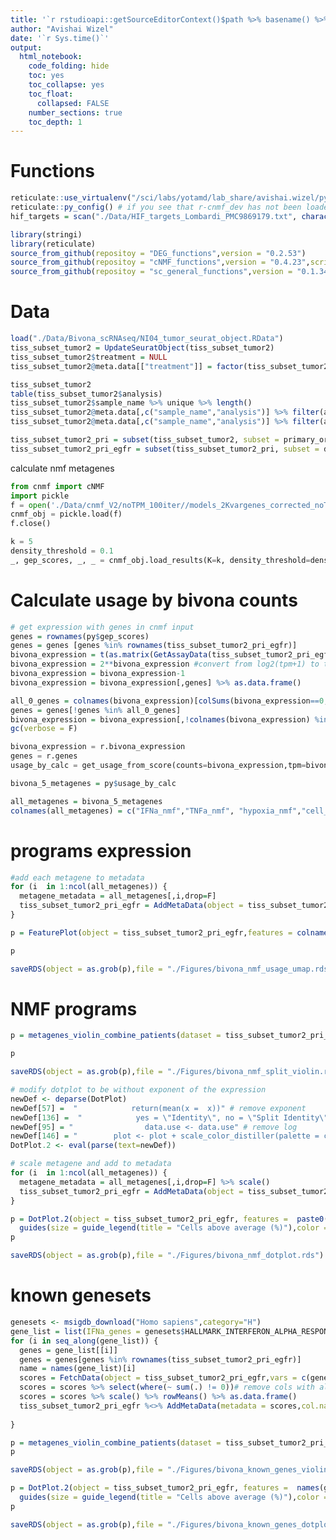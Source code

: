 ```yaml
---
title: '`r rstudioapi::getSourceEditorContext()$path %>% basename() %>% gsub(pattern = "\\.Rmd",replacement = "")`' 
author: "Avishai Wizel"
date: '`r Sys.time()`'
output: 
  html_notebook: 
    code_folding: hide
    toc: yes
    toc_collapse: yes
    toc_float: 
      collapsed: FALSE
    number_sections: true
    toc_depth: 1
---
```





# Functions
```r
reticulate::use_virtualenv("/sci/labs/yotamd/lab_share/avishai.wizel/python_envs/Virtual_env/cnmf_dev/",required = T)
reticulate::py_config() # if you see that r-cnmf_dev has not been loaded, restart/terminate r and try again. Do not load reticulate before.
hif_targets = scan("./Data/HIF_targets_Lombardi_PMC9869179.txt", character(), quote = "")

```


```r
library(stringi)
library(reticulate)
source_from_github(repositoy = "DEG_functions",version = "0.2.53")
source_from_github(repositoy = "cNMF_functions",version = "0.4.23",script_name = "cnmf_functions_V3.R")
source_from_github(repositoy = "sc_general_functions",version = "0.1.34",script_name = "functions.R")

```


# Data

```r
load("./Data/Bivona_scRNAseq/NI04_tumor_seurat_object.RData")
tiss_subset_tumor2 = UpdateSeuratObject(tiss_subset_tumor2)
tiss_subset_tumor2$treatment = NULL
tiss_subset_tumor2@meta.data[["treatment"]] = factor(tiss_subset_tumor2$analysis, levels = c("naive", "grouped_pr","grouped_pd"))
```

```r
tiss_subset_tumor2
table(tiss_subset_tumor2$analysis)
tiss_subset_tumor2$sample_name %>% unique %>% length()
tiss_subset_tumor2@meta.data[,c("sample_name","analysis")] %>% filter(analysis == "grouped_pr") %>% pull(sample_name) %>% unique() %>% length()
tiss_subset_tumor2@meta.data[,c("sample_name","analysis")] %>% filter(analysis == "grouped_pd") %>% pull(sample_name) %>% unique() %>% length()

```

```r
tiss_subset_tumor2_pri = subset(tiss_subset_tumor2, subset = primary_or_metastaic %in% c("Primary"))
tiss_subset_tumor2_pri_egfr = subset(tiss_subset_tumor2_pri, subset = driver_gene == "EGFR")
```

calculate nmf metagenes
```python
from cnmf import cNMF
import pickle
f = open('./Data/cnmf_V2/noTPM_100iter//models_2Kvargenes_corrected_noTPM_cnmf_obj.pckl', 'rb')
cnmf_obj = pickle.load(f)
f.close()
```

```python
k = 5
density_threshold = 0.1 
_, gep_scores, _, _ = cnmf_obj.load_results(K=k, density_threshold=density_threshold)
```

# Calculate usage by bivona counts 
```r
# get expression with genes in cnmf input
genes = rownames(py$gep_scores)
genes = genes [genes %in% rownames(tiss_subset_tumor2_pri_egfr)]
bivona_expression = t(as.matrix(GetAssayData(tiss_subset_tumor2_pri_egfr,slot='data'))) 
bivona_expression = 2**bivona_expression #convert from log2(tpm+1) to tpm
bivona_expression = bivona_expression-1
bivona_expression = bivona_expression[,genes] %>% as.data.frame()

all_0_genes = colnames(bivona_expression)[colSums(bivona_expression==0, na.rm=TRUE)==nrow(bivona_expression)] #delete rows that have all 0
genes = genes[!genes %in% all_0_genes]
bivona_expression = bivona_expression[,!colnames(bivona_expression) %in% all_0_genes]
gc(verbose = F)
```


```python
bivona_expression = r.bivona_expression
genes = r.genes
usage_by_calc = get_usage_from_score(counts=bivona_expression,tpm=bivona_expression,genes=genes,cnmf_obj=cnmf_obj,k=5,sumTo1=True)

```

```r
bivona_5_metagenes = py$usage_by_calc
```

```r
all_metagenes = bivona_5_metagenes
colnames(all_metagenes) = c("IFNa_nmf","TNFa_nmf", "hypoxia_nmf","cell_cycle_nmf","unknown")

```

# programs expression
```r

#add each metagene to metadata
for (i  in 1:ncol(all_metagenes)) {
  metagene_metadata = all_metagenes[,i,drop=F]
  tiss_subset_tumor2_pri_egfr = AddMetaData(object = tiss_subset_tumor2_pri_egfr,metadata = metagene_metadata,col.name = names(all_metagenes)[i])
}

p = FeaturePlot(object = tiss_subset_tumor2_pri_egfr,features = colnames(all_metagenes),ncol = 3)+DimPlot(object = tiss_subset_tumor2_pri_egfr,group.by = "treatment")

p
```

```r
saveRDS(object = as.grob(p),file = "./Figures/bivona_nmf_usage_umap.rds")
```




# NMF programs
```r
p = metagenes_violin_combine_patients(dataset = tiss_subset_tumor2_pri_egfr,prefix = "patient",pre_on = c("naive","grouped_pr"),test = "wilcox.test",programs = colnames(all_metagenes), return_list = F)

p
```

```r
saveRDS(object = as.grob(p),file = "./Figures/bivona_nmf_split_violin.rds")
```

```r
# modify dotplot to be without exponent of the expression
newDef <- deparse(DotPlot)
newDef[57] =  "            return(mean(x =  x))" # remove exponent
newDef[136] =  "            yes = \"Identity\", no = \"Split Identity\")) + cowplot::theme_cowplot()" #add package name
newDef[95] = "                data.use <- data.use" # remove log
newDef[146] = "        plot <- plot + scale_color_distiller(palette = cols,  direction = 1)"
DotPlot.2 <- eval(parse(text=newDef))
```

```r
# scale metagene and add to metadata
for (i  in 1:ncol(all_metagenes)) {
  metagene_metadata = all_metagenes[,i,drop=F] %>% scale()
  tiss_subset_tumor2_pri_egfr = AddMetaData(object = tiss_subset_tumor2_pri_egfr,metadata = metagene_metadata,col.name = paste0(names(all_metagenes)[i],"_scaled"))
}
```


```r

p = DotPlot.2(object = tiss_subset_tumor2_pri_egfr, features =  paste0(names(all_metagenes),"_scaled"),group.by  = 'treatment',scale = F)+
  guides(size = guide_legend(title = "Cells above average (%)"),color = guide_colorbar(title = "Average Score"))+ scale_x_discrete(labels= paste0(names(all_metagenes),"\n(",c("IFNa","TNFa-NFKb","HYPOXIA","Cell_Cycle"),")"))
p
```
```r
saveRDS(object = as.grob(p),file = "./Figures/bivona_nmf_dotplot.rds")
```

# known genesets


```r
genesets <- msigdb_download("Homo sapiens",category="H") 
gene_list = list(IFNa_genes = genesets$HALLMARK_INTERFERON_ALPHA_RESPONSE, TNFa_genes = genesets$HALLMARK_TNFA_SIGNALING_VIA_NFKB, hif_targets = hif_targets,E2F_genes = genesets$HALLMARK_E2F_TARGETS)
for (i in seq_along(gene_list)) {
  genes = gene_list[[i]]
  genes = genes[genes %in% rownames(tiss_subset_tumor2_pri_egfr)]
  name = names(gene_list)[i]
  scores = FetchData(object = tiss_subset_tumor2_pri_egfr,vars = c(genes))
  scores = scores %>% select(where(~ sum(.) != 0))# remove cols with all o 
  scores = scores %>% scale() %>% rowMeans() %>% as.data.frame()
  tiss_subset_tumor2_pri_egfr %<>% AddMetaData(metadata = scores,col.name = name)
  
}
```



```r
p = metagenes_violin_combine_patients(dataset = tiss_subset_tumor2_pri_egfr,prefix = "patient",pre_on = c("naive","grouped_pr"),test = "wilcox.test",programs = names(gene_list), return_list = F)
p
```
```r
saveRDS(object = as.grob(p),file = "./Figures/bivona_known_genes_violin.rds")
```

```r

p = DotPlot.2(object = tiss_subset_tumor2_pri_egfr, features =  names(gene_list),group.by  = 'treatment',scale = F)+
  guides(size = guide_legend(title = "Cells above average (%)"),color = guide_colorbar(title = "Average Score"))
p
```
```r
saveRDS(object = as.grob(p),file = "./Figures/bivona_known_genes_dotplot.rds")
```
